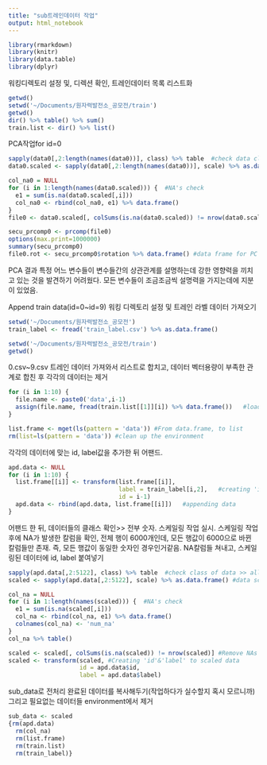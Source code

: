 ```yaml
---
title: "sub트레인데이터 작업"
output: html_notebook
---
```


```r
library(rmarkdown)
library(knitr)
library(data.table)
library(dplyr)
```

워킹디렉토리 설정 및, 디렉션 확인, 트레인데이터 목록 리스트화
```r
getwd()
setwd('~/Documents/원자력발전소_공모전/train')
getwd() 
dir() %>% table() %>% sum()
train.list <- dir() %>% list()
```


PCA작업for id=0
```r
sapply(data0[,2:length(names(data0))], class) %>% table  #check data class
data0.scaled <- sapply(data0[,2:length(names(data0))], scale) %>% as.data.frame() #data scaling

col_na0 = NULL
for (i in 1:length(names(data0.scaled))) {  #NA's check
  e1 = sum(is.na(data0.scaled[,i]))
  col_na0 <- rbind(col_na0, e1) %>% data.frame()
}
file0 <- data0.scaled[, colSums(is.na(data0.scaled)) != nrow(data0.scaled)] #Remove NA colums

secu_prcomp0 <- prcomp(file0)
options(max.print=1000000)
summary(secu_prcomp0)
file0.rot <- secu_prcomp0$rotation %>% data.frame() #data frame for PC's components
```
PCA 결과 특정 어느 변수들이 변수들간의 상관관계를 설명하는데 강한 영향력을 끼치고 있는 것을
발견하기 어려웠다. 모든 변수들이 조금조금씩 설명력을 가지는데에 지분이 있었음.





Append train data(id=0~id=9)
워킹 디렉토리 설정 및 트레인 라벨 데이터 가져오기
```r
setwd('~/Documents/원자력발전소_공모전')
train_label <- fread('train_label.csv') %>% as.data.frame()

setwd('~/Documents/원자력발전소_공모전/train')
getwd()
```

0.csv~9.csv 트레인 데이터 가져와서 리스트로 합치고, 데이터 벡터용량이 부족한 관계로 합친 후 각각의 데이터는 제거
```r
for (i in 1:10) { 
  file.name <- paste0('data',i-1)
  assign(file.name, fread(train.list[[1]][i]) %>% data.frame())   #loadding data
}

list.frame <- mget(ls(pattern = 'data')) #From data.frame, to list
rm(list=ls(pattern = 'data')) #clean up the environment
```

각각의 데이터에 맞는 id, label값을 추가한 뒤 어팬드.
```r
apd.data <- NULL
for (i in 1:10) {
  list.frame[[i]] <- transform(list.frame[[i]],
                               label = train_label[i,2],   #creating 'id'&'label'
                               id = i-1)
  apd.data <- rbind(apd.data, list.frame[[i]])   #appending data
}
```

어팬드 한 뒤, 데이터들의 클래스 확인>> 전부 숫자.
스케일링 작업 실시.
스케일링 작업 후에 NA가 발생한 칼럼을 확인, 전체 행이 6000개인데, 모든 행값이 6000으로 바뀐 칼럼들만 존재. 즉, 모든 행값이 동일한 숫자인 경우인거같음.
NA칼럼들 쳐내고, 스케일링된 데이터에 id, label 붙여넣기
```r
sapply(apd.data[,2:5122], class) %>% table  #check class of data >> all numeric
scaled <- sapply(apd.data[,2:5122], scale) %>% as.data.frame() #data scaling

col_na = NULL
for (i in 1:length(names(scaled))) {  #NA's check 
  e1 = sum(is.na(scaled[,i]))
  col_na <- rbind(col_na, e1) %>% data.frame()
  colnames(col_na) <- 'num_na'
}
col_na %>% table()

scaled <- scaled[, colSums(is.na(scaled)) != nrow(scaled)] #Remove NAs
scaled <- transform(scaled, #Creating 'id'&'label' to scaled data
                    id = apd.data$id,
                    label = apd.data$label)

```

sub_data로 전처리 완료된 데이터를 복사해두기(작업하다가 실수할지 혹시 모르니까)
그리고 필요없는 데이터들 environment에서 제거
```r
sub_data <- scaled
{rm(apd.data)
  rm(col_na)
  rm(list.frame)
  rm(train.list)
  rm(train_label)}
```


